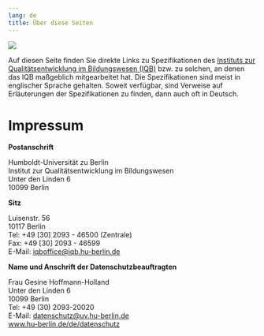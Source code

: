 ```yaml
---
lang: de
title: Über diese Seiten
---
```


![](assets/banner.jpg)

Auf diesen Seite finden Sie direkte Links zu Spezifikationen des [Instituts zur Qualitätsentwicklung im Bildungswesen (IQB)](https://www.iqb.hu-berlin.de) bzw. zu solchen, an denen das IQB maßgeblich mitgearbeitet hat. Die Spezifikationen sind meist in englischer Sprache gehalten. Soweit verfügbar, sind Verweise auf Erläuterungen der Spezifikationen zu finden, dann auch oft in Deutsch.

# Impressum

**Postanschrift**

Humboldt-Universität zu Berlin<br/>
Institut zur Qualitätsentwicklung im Bildungswesen<br/>
Unter den Linden 6<br/>
10099 Berlin

**Sitz**

Luisenstr. 56<br/>
10117 Berlin<br/>
Tel: +49 [30] 2093 - 46500 (Zentrale)<br/>
Fax: +49 [30] 2093 - 46599<br/>
E-Mail: [iqboffice@iqb.hu-berlin.de](mailto:iqboffice@iqb.hu-berlin.de)

**Name und Anschrift der Datenschutzbeauftragten**

Frau Gesine Hoffmann-Holland<br/>
Unter den Linden 6<br/>
10099 Berlin<br/>
Tel: +49 (30) 2093-20020<br/>
E-Mail: [datenschutz@uv.hu-berlin.de](mailto:datenschutz@uv.hu-berlin.de)<br/>
[www.hu-berlin.de/de/datenschutz](www.hu-berlin.de/de/datenschutz)